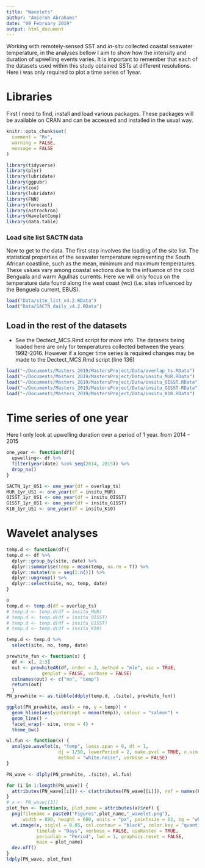 ```yaml
---
title: "Wavelets"
author: "Amieroh Abrahams"
date: "09 February 2019"
output: html_document
---
```


Working with remotely-sensed SST and *in-situ* collected coastal seawater temperature, in the analyses bellow I aim to show how the intensity and duration of upwelling events varies. It is important to remember that each of the datasets used within this study obtained SSTs at different resolutions. Here i was only required to plot a time series of 1year.

# Libraries

First I need to find, install and load various packages. These packages will be available on CRAN and can be accessed and installed in the usual way.

```r
knitr::opts_chunk$set(
  comment = "R>",
  warning = FALSE,
  message = FALSE
)

library(tidyverse)
library(plyr)
library(lubridate)
library(ggpubr)
library(zoo)
library(lubridate)
library(FNN)
library(forecast)
library(astrochron)
library(WaveletComp)
library(data.table)
```

### Load site list SACTN data
Now to get to the data. The first step involves the loading of the site list. The statistical properties of the seawater temperature representing the South African coastline, such as the mean, minimum and maximum temperatures. These values vary among coastal sections due to the influence of the cold Benguala and warm Agulhas currents. Here we will only focus on the temperature data found along the west coast (wc) (i.e. sites influenced by the Benguela current, EBUS).

```r
load("Data/site_list_v4.2.RData")
load("Data/SACTN_daily_v4.2.RData")
```

## Load in the rest of the datasets

* See the Dectect_MCS.Rmd script for more info. The datasets being loaded here are only for temperatures collected between the years 1992-2016. However if a longer time series is required changes may  be made to the Dectect_MCS.Rmd script (line 136)

```r
load("~/Documents/Masters_2019/MastersProject/Data/overlap_ts.RData")
load("~/Documents/Masters_2019/MastersProject/Data/insitu_MUR.RData")
load("~/Documents/Masters_2019/MastersProject/Data/insitu_OISST.RData")
load("~/Documents/Masters_2019/MastersProject/Data/insitu_G1SST.RData")
load("~/Documents/Masters_2019/MastersProject/Data/insitu_K10.RData")
```


# Time series of one year

Here I only look at upwelling duration over a period of 1 year. from 2014 - 2015

```r
one_year <- function(df){
  upwelling<- df %>% 
  filter(year(date) %in% seq(2014, 2015)) %>% 
  drop_na()
}

SACTN_1yr_US1 <- one_year(df = overlap_ts) 
MUR_1yr_US1 <- one_year(df = insitu_MUR) 
OISST_1yr_US1 <- one_year(df = insitu_OISST) 
G1SST_1yr_US1 <- one_year(df = insitu_G1SST) 
K10_1yr_US1 <- one_year(df = insitu_K10) 
```

# Wavelet analyses

```r
temp.d <- function(df){
temp.d <- df %>% 
  dplyr::group_by(site, date) %>% 
  dplyr::summarise(temp = mean(temp, na.rm = T)) %>%
  dplyr::mutate(no = seq(1:n())) %>%
  dplyr::ungroup() %>% 
  dplyr::select(site, no, temp, date)
}

o
temp.d <- temp.d(df = overlap_ts) 
# temp.d <- temp.d(df = insitu_MUR) 
# temp.d <- temp.d(df = insitu_OISST) 
# temp.d <- temp.d(df = insitu_G1SST) 
# temp.d <- temp.d(df = insitu_K10) 

temp.d <- temp.d %>% 
  select(site, no, temp, date)

prewhite_fun <- function(x) {
  df <- x[, 2:3]
  out <- prewhiteAR(df, order = 3, method = "mle", aic = TRUE,
             genplot = FALSE, verbose = FALSE)
  colnames(out) <- c("no", "temp")
  return(out)
  }
PN_prewhite <- as.tibble(ddply(temp.d, .(site), prewhite_fun))

ggplot(PN_prewhite, aes(x = no, y = temp)) +
  geom_hline(aes(yintercept = mean(temp)), colour = "salmon") +
  geom_line() +
  facet_wrap(~ site, nrow = 4) +
  theme_bw()

wl.fun <- function(x) {
  analyze.wavelet(x, "temp", loess.span = 0, dt = 1,
                   dj = 1/50, lowerPeriod = 2, make.pval = TRUE, n.sim = 50, 
                   method = "white.noise", verbose = FALSE)
}

PN_wave <- dlply(PN_prewhite, .(site), wl.fun)

for (i in 1:length(PN_wave)) {
  attributes(PN_wave[[i]]) <- c(attributes(PN_wave[[i]]), ref = names(PN_wave)[i])
}
# x <- PN_wave[[3]]
plot_fun <- function(x, plot_name = attributes(x)$ref) {
  png(filename = paste0("Figures",plot_name,"_wavelet.png"),
      width = 800, height = 600, units = "px", pointsize = 12, bg = "white")
  wt.image(x, siglvl = 0.05, col.contour = "black", color.key = "quantile",
           timelab = "Days", verbose = FALSE, useRaster = TRUE,
           periodlab = "Period", lwd = 1, graphics.reset = FALSE,
           main = plot_name)
  dev.off()
}
ldply(PN_wave, plot_fun)
```














